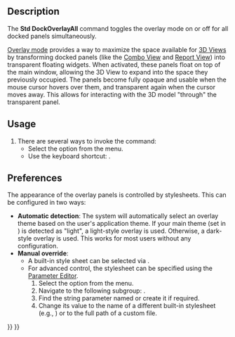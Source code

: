 <languages/>

{{Docnav
|[[Std_Workbench|Workbench]]
|[[Std_DockOverlayTransparentAll|DockOverlayTransparentAll]]
|[[Std_View_Menu|Std View Menu]]
|IconL=
|IconR=
|IconC=Freecad.svg
}}

{{GuiCommand
|Name=Std DockOverlayAll
|MenuLocation=View → Overlay Docked Panel → Toggle Overlay for All Panels
|Workbenches=All
|Shortcut={{KEY|F4}}
|Version=1.0
|SeeAlso=[[Std_DockOverlayTransparentAll|Std DockOverlayTransparentAll]], [[Std_DockOverlayToggle|Std DockOverlayToggle]]
}}

==Description==

The '''Std DockOverlayAll''' command toggles the overlay mode on or off for all docked panels simultaneously.

[[Interface#Dock_panel_overlay|Overlay mode]] provides a way to maximize the space available for [[3D_View|3D Views]] by transforming docked panels (like the [[Combo view|Combo View]] and [[Report View|Report View]]) into transparent floating widgets. When activated, these panels float on top of the main window, allowing the 3D View to expand into the space they previously occupied. The panels become fully opaque and usable when the mouse cursor hovers over them, and transparent again when the cursor moves away. This allows for interacting with the 3D model "through" the transparent panel.

==Usage==

# There are several ways to invoke the command:
#* Select the {{MenuCommand|View → Overlay Docked Panel → Toggle Overlay for All Panels}} option from the menu.
#* Use the keyboard shortcut: {{KEY|F4}}.

==Preferences==

The appearance of the overlay panels is controlled by stylesheets. This can be configured in two ways:

* '''Automatic detection''': The system will automatically select an overlay theme based on the user's application theme. If your main theme (set in {{MenuCommand|Edit → Preferences → Display → UI → Style sheet (advanced)}}) is detected as "light", a light-style overlay is used. Otherwise, a dark-style overlay is used. This works for most users without any configuration.
* '''Manual override''':
** A built-in style sheet can be selected via {{MenuCommand|Edit → Preferences → Display → UI → Overlay style sheet}}.
** For advanced control, the stylesheet can be specified using the [[Std_DlgParameter|Parameter Editor]].
**# Select the {{MenuCommand|Tools → Edit parameters...}} option from the menu.
**# Navigate to the following subgroup: {{MenuCommand|BaseApp → Preferences → MainWindow}}.
**# Find the string parameter named {{Incode|OverlayActiveStyleSheet}} or create it if required.
**# Change its value to the name of a different built-in stylesheet (e.g., {{Incode|Light Theme + Light Background.qss}}) or to the full path of a custom {{Incode|.qss}} file.



{{Docnav
|[[Std_Workbench|Workbench]]
|[[Std_DockOverlayTransparentAll|DockOverlayTransparentAll]]
|[[Std_View_Menu|Std View Menu]]
|IconL=
|IconR=
|IconC=Freecad.svg
}}

{{Std_Base_navi{{#translation:}}}}
{{Userdocnavi{{#translation:}}}}